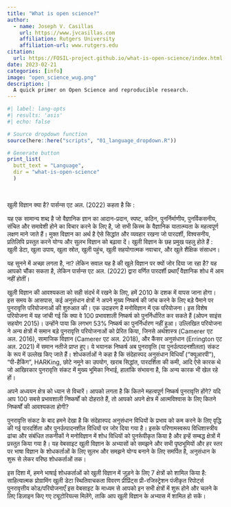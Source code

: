 ```yaml
---
title: "What is open science?"
author: 
  - name: Joseph V. Casillas
    url: https://www.jvcasillas.com
    affiliation: Rutgers University
    affiliation-url: www.rutgers.edu
citation: 
  url: https://FOSIL-project.github.io/what-is-open-science/index.html
date: 2023-02-21
categories: [info]
image: "open_science_wug.png"
description: |
  A quick primer on Open Science and reproducible research.
---
```


```r
#| label: lang-opts
#| results: 'asis'
#| echo: false

# Source dropdown function
source(here::here("scripts", "01_language_dropdown.R"))

# Generate button
print_list(
  butt_text = "Language", 
  dir = "what-is-open-science"
  )
```

</br>

खुली विज्ञान क्या है? पार्सन्स एट अल. (2022) कहता है कि : 

यह एक सामान्य शब्द है जो वैज्ञानिक ज्ञान का आदान-प्रदान, स्पष्ट, कठिन, पुनर्निर्माणीय, पुनर्विकसनीय, संचित और समावेशी होने का विचार करने के लिए है, जो सभी किस्म के वैज्ञानिक यातात्म्यता के महत्वपूर्ण लक्षण माने जाते हैं। मुक्त विज्ञान का अर्थ है ऐसे सिद्धांत और व्यवहार रखना जो पारदर्शी, विश्वसनीय, प्रतिलिपि प्रस्तुत करने योग्य और सुलभ विज्ञान को बढ़ावा दें।  खुली विज्ञान के छह प्रमुख पहलु होते हैं : खुली डेटा, खुला उपाय, खुला स्रोत, खुली पहुंच, खुली सहयोगात्मक नवाचार, और खुले शैक्षिक संसाधन। 

यह सुनने में अच्छा लगता है, ना? लेकिन सवाल यह है की खुले विज्ञान पर क्यों जोर दिया जा रहा है? यह आपको चौंका सकता है, लेकिन पार्सन्स एट अल. (2022) द्वारा वर्णित पारदर्शी प्रथाएँ वैज्ञानिक शोध में आम नहीं होतीं।

खुली विज्ञान की आवश्यकता को सही संदर्भ में रखने के लिए, हमें 2010 के दशक में वापस जाना होगा। इस समय के आसपास, कई अनुसंधान क्षेत्रों ने अपने मुख्य निष्कर्ष की जांच करने के लिए बड़े पैमाने पर पुनरावृत्ति परियोजनाओं की शुरुआत की। एक उदाहरण है मनोविज्ञान में एक परियोजना। इस विशेष परियोजना में यह जांची गई कि क्या वे 100 प्रभावशाली निष्कर्ष को पुनर्निर्धारित कर सकते हैं (ओपन साइंस सहयोग 2015)। उन्होंने पाया कि लगभग 53% निष्कर्ष का पुनर्निर्धारण नहीं हुआ।  उल्लिखित परियोजना ने अन्य क्षेत्रों में समान बड़े पुनरावृत्ति परियोजनाओं को प्रेरित किया, जिनसे अर्थशास्त्र (Camerer एट अल. 2016), सामाजिक विज्ञान (Camerer एट अल. 2018), और कैंसर अनुसंधान (Errington एट अल. 2021) में समान नतीजे प्राप्त हुए। ये भयानक निष्कर्ष अब पुनरावृत्ति (या पुनर्उत्पादनशीलता) संकट के रूप में उल्लेख किए जाते हैं। शोधकर्ताओं ने कहा है कि संदेहास्पद अनुसंधान विधियाँ ("क्यूआरपी"), "पी-हैकिंग", HARKing, छोटे नमूने का उपयोग, खराब सिद्धांत, पारदर्शिता की कमी, आदि ऐसे कारक थे जो आखिरकार पुनरावृत्ति संकट में मुख्य भूमिका निभाई, हालांकि संभावना है, कि अन्य कारक भी खेल रहे हों।

अपने अध्ययन क्षेत्र को ध्यान से विचारें। आपको लगता है कि कितने महत्वपूर्ण निष्कर्ष पुनरावृत्ति होंगे? यदि आप 100 सबसे प्रभावशाली निष्कर्षों को दोहराते हैं, तो आपको अपने क्षेत्र में आत्मविश्वास के लिए कितने निष्कर्षों की आवश्यकता होगी?

पुनरावृत्ति संकट के बाद हमने देखा है कि संदेहास्पद अनुसंधान विधियों के प्रभाव को कम करने के लिए वृद्धि की गई पारदर्शिता और पुनर्उत्पादनशील विधियों पर जोर दिया गया है। इसके परिणामस्वरूप विधिशास्त्रीय ढांचा और संबंधित तकनीकों ने मनोविज्ञान में शोध विधियों को पुनर्रूपीकृत किया है और इन्हें सम्बद्ध क्षेत्रों में प्रस्तुत किया गया है।  यह वेबसाइट खुली विज्ञान के अभ्यासों को समझने और सभी पृष्ठभूमियों और हर स्तर पर भाषा विज्ञान के शोधकर्ताओं के लिए सुलभ और समझने योग्य बनाने के लिए समर्पित है, अनुसंधान के शुरू से लेकर वरिष्ठ शोधकर्ताओं तक।

इस दिशा में, हमने भाषाई शोधकर्ताओं को खुली विज्ञान में जुड़ने के लिए 7 क्षेत्रों को शामिल  किया है:
साहित्यात्मक प्रोग्रामिंग
खुली डेटा
स्थितिवाचकता विवरण
प्रीप्रिंट्स
प्री-रजिस्ट्रेशन
पंजीकृत रिपोर्ट्स
पुनरावृत्तीय कोड/परियोजनाएँ
इस वेबसाइट के माध्यम से आपको इन सभी क्षेत्रों में शुरू होने और चलने के लिए डिज़ाइन किए गए ट्यूटोरियल्स मिलेंगे, ताकि आप खुली विज्ञान के अभ्यास में शामिल हो सकें।


